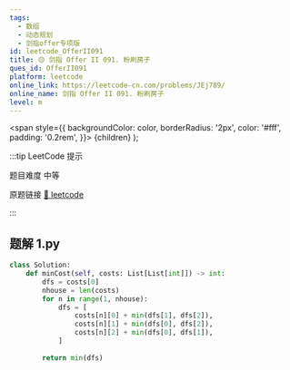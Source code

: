 ```yaml
---
tags:
  - 数组
  - 动态规划
  - 剑指offer专项版
id: leetcode_OfferII091
title: 🟡 剑指 Offer II 091. 粉刷房子
ques_id: OfferII091
platform: leetcode
online_link: https://leetcode-cn.com/problems/JEj789/
online_name: 剑指 Offer II 091. 粉刷房子
level: m
---
```


  <span
    style={{
      backgroundColor: color,
      borderRadius: '2px',
      color: '#fff',
      padding: '0.2rem',
    }}>
    {children}
  </span>
);

:::tip LeetCode 提示

题目难度 <Highlight color="#ffc01e">中等</Highlight>

原题链接 [🔗 leetcode](https://leetcode-cn.com/problems/JEj789/)

:::



## 题解 1.py

```py
class Solution:
    def minCost(self, costs: List[List[int]]) -> int:
        dfs = costs[0]
        nhouse = len(costs)
        for n in range(1, nhouse):
            dfs = [
                costs[n][0] + min(dfs[1], dfs[2]),
                costs[n][1] + min(dfs[0], dfs[2]),
                costs[n][2] + min(dfs[0], dfs[1]),
            ]
        
        return min(dfs)
```


